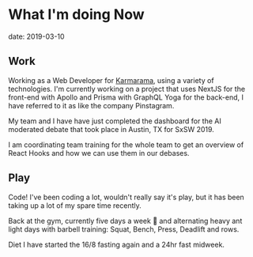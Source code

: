 # What I'm doing Now

date: 2019-03-10

## Work

Working as a Web Developer for [Karmarama], using a variety of
technologies. I'm currently working on a project that uses NextJS for
the front-end with Apollo and Prisma with GraphQL Yoga for the
back-end, I have referred to it as like the company Pinstagram.

My team and I have have just completed the dashboard for the AI
moderated debate that took place in Austin, TX for SxSW 2019.

I am coordinating team training for the whole team to get an overview
of React Hooks and how we can use them in our debases.

## Play

Code! I've been coding a lot, wouldn't really say it's play, but it
has been taking up a lot of my spare time recently.

Back at the gym, currently five days a week 😬 and alternating heavy
ant light days with barbell training: Squat, Bench, Press, Deadlift
and rows.

Diet I have started the 16/8 fasting again and a 24hr fast midweek.

<!-- Links -->

[karmarama]: https://www.karmarama.com/
[see food diet]: # 'I see food, I eat it!'
